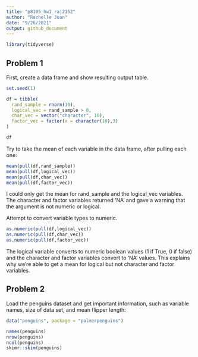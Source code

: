 ```yaml
---
title: "p8105_hw1_raj2152"
author: "Rachelle Juan"
date: "9/26/2021"
output: github_document
---
```


```r
library(tidyverse)
```

## Problem 1

First, create a data frame and show resulting output table.

```r
set.seed(1)

df = tibble(
  rand_sample = rnorm(10),
  logical_vec = rand_sample > 0,
  char_vec = vector("character", 10),
  factor_vec = factor(x = character(10),3)
)

df
```

Try to take the mean of each variable in the data frame, after pulling each one:
```r
mean(pull(df,rand_sample))
mean(pull(df,logical_vec))
mean(pull(df,char_vec))
mean(pull(df,factor_vec))
```

I could only get the mean for rand_sample and the logical_vec variables. The character and factor variables returned 'NA' and gave a warning that the argument is not numeric or logical. 

Attempt to convert variable types to numeric.

```r
as.numeric(pull(df,logical_vec))
as.numeric(pull(df,char_vec))
as.numeric(pull(df,factor_vec))
```

The logical variable converts to numeric boolean values (1 if True, 0 if false) and the character and factor variables convert to 'NA' values. This explains why we're able to get a mean for logical but not character and factor variables.

## Problem 2

Load the penguins dataset and get important information, such as variable names, size of data set, and mean flipper length:
```r
data("penguins", package = "palmerpenguins")

names(penguins)
nrow(penguins)
ncol(penguins)
skimr::skim(penguins)
```


